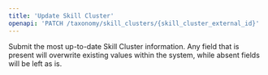 ```yaml
---
title: 'Update Skill Cluster'
openapi: 'PATCH /taxonomy/skill_clusters/{skill_cluster_external_id}'
---
```


Submit the most up-to-date Skill Cluster information. Any field that is present will overwrite existing values within the system, while absent fields will be left as is.

